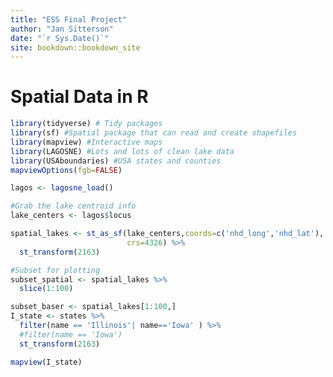 ```yaml
--- 
title: "ESS Final Project"
author: "Jan Sitterson"
date: "`r Sys.Date()`"
site: bookdown::bookdown_site
---
```

# Spatial Data in R
```r
library(tidyverse) # Tidy packages
library(sf) #Spatial package that can read and create shapefiles 
library(mapview) #Interactive maps
library(LAGOSNE) #Lots and lots of clean lake data
library(USAboundaries) #USA states and counties
mapviewOptions(fgb=FALSE)

lagos <- lagosne_load()

#Grab the lake centroid info
lake_centers <- lagos$locus

spatial_lakes <- st_as_sf(lake_centers,coords=c('nhd_long','nhd_lat'),
                          crs=4326) %>%
  st_transform(2163)

#Subset for plotting
subset_spatial <- spatial_lakes %>%
  slice(1:100) 

subset_baser <- spatial_lakes[1:100,]
I_state <- states %>%
  filter(name == 'Illinois'| name=='Iowa' ) %>%
  #filter(name == 'Iowa')
  st_transform(2163)

mapview(I_state)

```
